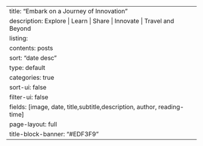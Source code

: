---
title: "Embark on a Journey of Innovation"
description: Explore | Learn | Share | Innovate | Travel and Beyond
listing:
  contents: posts
  sort: "date desc"
  type: default
  categories: true
  sort-ui: false
  filter-ui: false
  fields: [image, date, title,subtitle,description, author, reading-time]
page-layout: full
title-block-banner: "#EDF3F9"
---